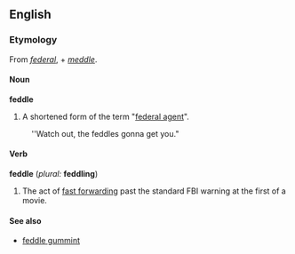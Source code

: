 ==English==
===Etymology===
From ''[[federal]]'', + ''[[meddle]]''.
====Noun====
'''feddle''' 
#A shortened form of the term "[[federal agent]]".
:''Watch out, the feddles gonna get you."
====Verb====
'''feddle''' (''plural:'' '''feddling''')
#The act of [[fast forward]]ing past the standard FBI warning at the first of a movie.

====See also====
*[[feddle gummint]]